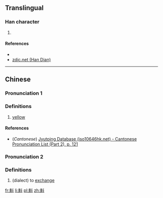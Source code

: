 ==Translingual==

===Han character===
{{Han char|rn=68|rad=斗|as=12|sn=16|four=4480<sub>0</sub>|canj=廿金卜十 (TCYJ)|ids=⿰[[黄]][[斗]]}}

# {{defn|Han|sort=斗12}}

====References====
* {{Han ref|kx=0478.280|dkj=13528|dj=0837.180|hdz=32256.070|uh=65A2|ud=26018|bh=E9B2|bd=59826}}
*[http://www.zdic.net/z/1b/js/65A2.htm zdic.net (Han Dian)]

----

==Chinese==
{{zh-forms}}

===Pronunciation 1===
{{zh-pron
|m=tǒu
|c=tau3
|mc=y
|oc=y
|ma=
|cat=a
}}

===Definitions===

# [[yellow]]

====References====
*(''Cantonese'') [http://www.iso10646hk.net/jp/document/download.jsp Jyutping Database (iso10646hk.net) - Cantonese Pronunciation List (Part 2), p. 121]

===Pronunciation 2===
{{zh-pron
|m=tiǎo
|cat=v
}}

===Definitions===

# (dialect) to [[exchange]]

[[fr:斢]]
[[li:斢]]
[[pl:斢]]
[[zh:斢]]